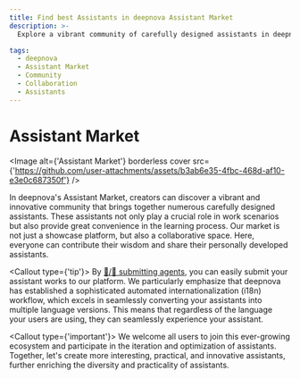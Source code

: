```yaml
---
title: Find best Assistants in deepnova Assistant Market
description: >-
  Explore a vibrant community of carefully designed assistants in deepnova's Assistant Market. Contribute your wisdom and share your personally developed assistants in this collaborative space.

tags:
  - deepnova
  - Assistant Market
  - Community
  - Collaboration
  - Assistants
---
```


# Assistant Market

<Image alt={'Assistant Market'} borderless cover src={'https://github.com/user-attachments/assets/b3ab6e35-4fbc-468d-af10-e3e0c687350f'} />

In deepnova's Assistant Market, creators can discover a vibrant and innovative community that brings together numerous carefully designed assistants. These assistants not only play a crucial role in work scenarios but also provide great convenience in the learning process. Our market is not just a showcase platform, but also a collaborative space. Here, everyone can contribute their wisdom and share their personally developed assistants.

<Callout type={'tip'}>
  By [🤖/🏪 submitting agents](https://github.com/lobehub/lobe-chat-agents), you can easily submit
  your assistant works to our platform. We particularly emphasize that deepnova has established a
  sophisticated automated internationalization (i18n) workflow, which excels in seamlessly
  converting your assistants into multiple language versions. This means that regardless of the
  language your users are using, they can seamlessly experience your assistant.
</Callout>

<Callout type={'important'}>
  We welcome all users to join this ever-growing ecosystem and participate in the iteration and
  optimization of assistants. Together, let's create more interesting, practical, and innovative
  assistants, further enriching the diversity and practicality of assistants.
</Callout>
